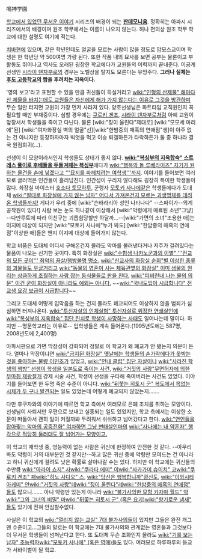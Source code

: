 鳴神学園

[[학교에서 있었던 무서운 이야기]] 시리즈의 배경이 되는 '''[[판데모니움]]'''. 정확히는 아파시 시리즈에서의 배경이며 원조 학무에서는 이름이 나오지 않는다. 허나 편의상 원조 학무 학교에 대한 설명도 여기에 적는다. 

[[치바]]현에 있으며, 같은 학년인데도 얼굴을 모르는 사람이 많을 정도로 맘모스교이며 학생은 한 학년당 약 500여명 가량 된다. 또한 작품 내의 묘사를 보면 공부는 물론이고 부활동도 뛰어나고 역사도 오래된 굉장한 학교에다가 교원들의 이력까지 끝내준다. 이공계 선생인 [[시라이 덴자부로]]의 경우는 노벨상을 탈지도 모른다는 유망주다. 
'''그러나 실체는 [[후도 고등학교]]의 빰을 후려치는 지옥이다.'''

'영의 보고'라고 표현할 수 있을 만큼 귀신들이 득실거리고 [[wiki:"인형의 산제물" 해마다 산 제물을 바치는데도 교원들은 자신에게 해가 가지 않는다는 이유로 그것을 방관하며]] 무슨 일만 터지면 교원이 가장 먼저 사라져 있다. 양호선생님은 파트타임 교직원인지 꼭 필요할 때만 부재중이다. 심할 경우에는 [[쿠로키 겐조]], [[시라이 덴자부로]]처럼 아예 교원이 앞장서서 학생들을 죽이고 다닌다. 물론 [wiki:"징이 울린다"제대로] [wiki:"모모세 마리에"된] [wiki:"여자화장실 벽의 얼굴"선][wiki:"한밤중의 매혹의 연애점"생]이 아주 없는 건 아니지만 등장하자마자 빅엿을 먹고 이승 퇴갤하든가 타락하든가 둘 중 하나라 결국 원점회귀(…).

선생이 이 모양이라서인지 학생들도 상태가 좋지 않다. '''[[wiki:"복싱부의 지옥합숙" 스트레스 풀이로 후배들을 두들겨패는 복싱부]]'''에다가 [[wiki:"행복의 돌 루베라이즈" 자기가 원하는 물건을 손에 넣겠다고 '''묘지를 파헤치려는 여학생''']]까지. 이야기를 들어보면 여러 모로 글러먹은 인간들이 흘러넘친다. 인간성이 구리지 않다해도 굉장히 특이한 학생들이 많다. 화장실 마이스터 [[호소다 토모하루]], 군령자 [[모토키 사나에]]같은 학생들에다가 도대체 [[wiki:"절대로 화장실에 가지 않는 남자" 어디서 가져온건지 모르는 괴생명체를 데려온 학생들까지!]] 게다가 우리 중에 [wiki:"슨바라리아 성인 나타나다" --스파이가--외계 공작원이 있다!] 사람 보는 눈도 하나같이 이상해서 [wiki:"악령에게 매료된 소년"그냥] --다만루트에 따라 이친구는 괴롭힘당할만 하달까...--[wiki:"가면의 소녀"조용한 애]는 이지메 대상이 되지만 [wiki:"모토키 사나에"누가 봐도] [wiki:"한밤중의 매혹의 연애점"이상한 애]들은 왠지 이지메 대상에 들어가지 않는다.

학교 비품은 도대체 어디서 구해온건지 몰라도 악마를 불러낸다거나 저주가 걸려있다는 물품이 나오는 신기한 곳이다. 특히 화장실은 [[wiki:"수험생 나카노군과의 이별" '''전교의 모든 곳이''' 최악의 끔살/행방불명 명소.]] [[wiki:"신교사의 화장실 순회"별 이상한 종류의 괴물들도 우글거리고]] [[wiki:"동물의 영혼이 사는 체육관옆의 화장실" 이미 생물의 원리는 상큼하게 초월하는 사람 잡는 동식물들로 판을 친다.]] [[wiki:"피비린내 나는 물의 의문" 이건 굳이 화장실이 아니라도 예외는 아니다.]] ~~[[wiki:"국내도입이 시급합니다" 전교생 요강 보급이 시급합니다]]~~

그리고 도대체 어떻게 입막음을 하는 건지 몰라도 폐교되어도 이상하지 않을 범죄가 심심하면 터져나온다. [[wiki:"투신자살의 인체실험" 투신자살로 위장한 연쇄살인]]에 [[wiki:"복싱부의 지옥합숙" 집단 린치로 학생이 사망하는 사태]]도 일어나는데 말이다. 하지만 --명문학교라는 이유로-- 입학생들은 계속 들어온다.(1995년도에는 587명, 2008년도에 2,400명)

아파시판으로 가면 막장성이 강화되어 정말로 이 학교가 왜 폐교가 안 됐는지 의문이 든다. 얼마나 막장이냐면 [[wiki:"금지된 화장실" 옛날에는 학생들의 손가락에다가 못박는 것을 좋아하는 불량 이인조]]가 있었고, [[wiki:"인내 클럽" 집단 자살]]이나 [[wiki:"사라진 학생의 행방" 선생이 학생을 일본도로 죽이는 사건]], [[wiki:"거짓의 사랑"무면허자에 의한 무마취 제왕절개]] 강제 시술 사건, 학생이 선생을 구타해 죽여버리는 사건도 있었다. 이야기를 들어보면 한 두명 죽은 수준이 아니다. [[wiki:"뒤쫓는 히토시 군" 복도에서 목없는 시체가 두 구나 발견]]되는 일도 있었는데 어떻게 폐교되지 않았는지…….

다만 후쿠자와의 이야기에 따르면 학교 측에서 여러모로 은폐 조치를 취하는 모양이다. 선생님이 사퇴서만 우편으로 보내고 실종되는 일도 있었지만, 학교 측에서는 이상한 소문이 떠돌아서 괜히 일이 커질까봐 두려워서 쉬쉬하고 넘어갔다고 한다. [[wiki:"연인들을 잡아찢는 악마의 공중전화" 여차하면 그냥 변태살인마의]] [[wiki:"사나에는 내 약혼자" 행각으로 적당히 둘러대도 잘 넘어가는 모양이고.]]

이 학교의 재학생 중, 영능력이 없는 사람은 귀신에 한정하여 안전한 것 같다. --아무리 봐도 악령이 거의 대부분인 것 같지만--하고 많은 귀신 중에 악령만 모여드는 건 아니라고 하니 귀신에게 걸려도 낮은 확률로 살아나갈 수는 있다. 하지만 이 학교에는 귀신들의 수만큼 [[wiki:"아라이 쇼지" 사]][[wiki:"쿠라타 에미" 이]][[wiki:"사카가미 슈이치" 코]][[wiki:"쿠로키 겐조" 패]][[wiki:"히노 사다오" 스]], [[wiki:"당신은 행복합니까"광신도]], [[wiki:"이와시타 아케미" 얀]][[wiki:"거짓의 사랑"데]][[wiki:"징이 울린다"레]][[wiki:"한밤중의 매혹의 연애점" 들]]도 많으니……. 아니 악령만 있는게 아니라 [[wiki:"불가사의한 모험 카자마 월드" 악]][[wiki:"그와 그녀의 비밀" 마]][[wiki:"뒤쫓는 히토시 군" (혹은 요괴)]][[wiki:"향기로운 냄새" 들]]도 있기에 전혀 안심할수없다.

사실은 이 학교의 [[wiki:"열리지 않는 교실" 7대 불가사의들]]이 있지만 그들은 완전 개그맨 수준이고...그들의 말로는 이 학교에는 7대 불가사의와 관계없는 영혼들과 그것보다 더 무서운 학생들이 넘쳐난다고 한다. 또 도대체 무슨 조화인지 몰라도 [[wiki:"기를 보는 남자" 초능력자]][[wiki:"모토키 사나에" (혹은 영매)]]들도 있다. 여러모로 하루하루의 등교가 서바이벌이 될 학교.
